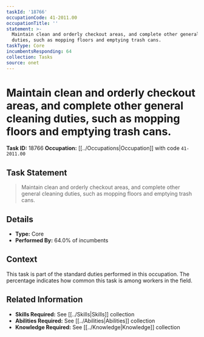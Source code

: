 ```yaml
---
taskId: '18766'
occupationCode: 41-2011.00
occupationTitle: ''
statement: >-
  Maintain clean and orderly checkout areas, and complete other general cleaning
  duties, such as mopping floors and emptying trash cans.
taskType: Core
incumbentsResponding: 64
collection: Tasks
source: onet
---
```

# Maintain clean and orderly checkout areas, and complete other general cleaning duties, such as mopping floors and emptying trash cans.

**Task ID:** 18766
**Occupation:** [[../Occupations|Occupation]] with code `41-2011.00`

## Task Statement

> Maintain clean and orderly checkout areas, and complete other general cleaning duties, such as mopping floors and emptying trash cans.

## Details

- **Type:** Core
- **Performed By:** 64.0% of incumbents

## Context

This task is part of the standard duties performed in this occupation. The percentage indicates how common this task is among workers in the field.

## Related Information

- **Skills Required:** See [[../Skills|Skills]] collection
- **Abilities Required:** See [[../Abilities|Abilities]] collection
- **Knowledge Required:** See [[../Knowledge|Knowledge]] collection
